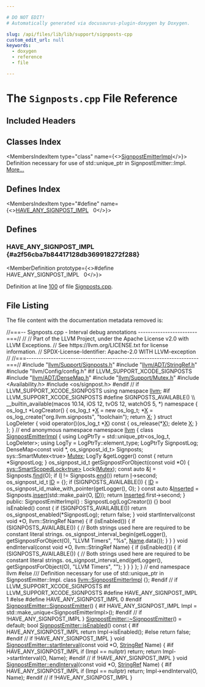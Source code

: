 ```yaml
---

# DO NOT EDIT!
# Automatically generated via docusaurus-plugin-doxygen by Doxygen.

slug: /api/files/lib/lib/support/signposts-cpp
custom_edit_url: null
keywords:
  - doxygen
  - reference
  - file

---
```





# The `Signposts.cpp` File Reference

<DoxygenPage pluginConfig={pluginConfig}>



## Included Headers

<IncludesList>
<IncludesListItem
  filePath="llvm/Support/Signposts.h"
  permalink="/docs/api/files/include/include/llvm/include/llvm/support/signposts-h"
  isLocal="true" />
<IncludesListItem
  filePath="llvm/ADT/StringRef.h"
  permalink="/docs/api/files/include/include/llvm/include/llvm/adt/stringref-h"
  isLocal="true" />
<IncludesListItem
  filePath="llvm/Config/config.h"
  permalink=""
  isLocal="true" />
</IncludesList>

## Classes Index

<MembersIndex>

<MembersIndexItem
  type="class"
  name={<><a href="/docs/api/classes/llvm/signpostemitterimpl">SignpostEmitterImpl</a></>}>
Definition necessary for use of std::unique&#95;ptr in SignpostEmitter::Impl. <a href="/docs/api/classes/llvm/signpostemitterimpl/#details">More...</a>
</MembersIndexItem>

</MembersIndex>

## Defines Index

<MembersIndex>

<MembersIndexItem
  type="#define"
  name={<><a href="#a2f56cba7b84417128db369918272f288">HAVE&#95;ANY&#95;SIGNPOST&#95;IMPL</a>&nbsp;&nbsp;&nbsp;0</>}>
</MembersIndexItem>

</MembersIndex>


<SectionDefinition>

## Defines

### HAVE&#95;ANY&#95;SIGNPOST&#95;IMPL {#a2f56cba7b84417128db369918272f288}

<MemberDefinition
  prototype={<>#define HAVE&#95;ANY&#95;SIGNPOST&#95;IMPL&nbsp;&nbsp;&nbsp;0</>}>

Definition at line <a href="#l00100">100</a> of file <a href="/docs/api/files/lib/lib/support/signposts-cpp">Signposts.cpp</a>.
</MemberDefinition>

</SectionDefinition>

## File Listing

The file content with the documentation metadata removed is:

<ProgramListing>

<Link id="l00001" /><CodeLine lineNumber="1"><span class="doxyHighlightComment">//===-- Signposts.cpp - Interval debug annotations ------------------------===//</span></CodeLine>
<Link id="l00002" /><CodeLine lineNumber="2"><span class="doxyHighlightComment">//</span></CodeLine>
<Link id="l00003" /><CodeLine lineNumber="3"><span class="doxyHighlightComment">// Part of the LLVM Project, under the Apache License v2.0 with LLVM Exceptions.</span></CodeLine>
<Link id="l00004" /><CodeLine lineNumber="4"><span class="doxyHighlightComment">// See https://llvm.org/LICENSE.txt for license information.</span></CodeLine>
<Link id="l00005" /><CodeLine lineNumber="5"><span class="doxyHighlightComment">// SPDX-License-Identifier: Apache-2.0 WITH LLVM-exception</span></CodeLine>
<Link id="l00006" /><CodeLine lineNumber="6"><span class="doxyHighlightComment">//</span></CodeLine>
<Link id="l00007" /><CodeLine lineNumber="7"><span class="doxyHighlightComment">//===----------------------------------------------------------------------===//</span></CodeLine>
<Link id="l00008" /><CodeLine lineNumber="8"></CodeLine>
<Link id="l00009" /><CodeLine lineNumber="9"><span class="doxyHighlightPreprocessor">#include &quot;<a href="/docs/api/files/include/include/llvm/include/llvm/support/signposts-h">llvm/Support/Signposts.h</a>&quot;</span></CodeLine>
<Link id="l00010" /><CodeLine lineNumber="10"><span class="doxyHighlightPreprocessor">#include &quot;<a href="/docs/api/files/include/include/llvm/include/llvm/adt/stringref-h">llvm/ADT/StringRef.h</a>&quot;</span></CodeLine>
<Link id="l00011" /><CodeLine lineNumber="11"><span class="doxyHighlightPreprocessor">#include &quot;llvm/Config/config.h&quot;</span></CodeLine>
<Link id="l00012" /><CodeLine lineNumber="12"></CodeLine>
<Link id="l00013" /><CodeLine lineNumber="13"><span class="doxyHighlightPreprocessor">#if LLVM&#95;SUPPORT&#95;XCODE&#95;SIGNPOSTS</span></CodeLine>
<Link id="l00014" /><CodeLine lineNumber="14"><span class="doxyHighlightPreprocessor">#include &quot;<a href="/docs/api/files/include/include/llvm/include/llvm/adt/densemap-h">llvm/ADT/DenseMap.h</a>&quot;</span></CodeLine>
<Link id="l00015" /><CodeLine lineNumber="15"><span class="doxyHighlightPreprocessor">#include &quot;<a href="/docs/api/files/include/include/llvm/include/llvm/support/mutex-h">llvm/Support/Mutex.h</a>&quot;</span></CodeLine>
<Link id="l00016" /><CodeLine lineNumber="16"><span class="doxyHighlightPreprocessor">#include &lt;Availability.h&gt;</span></CodeLine>
<Link id="l00017" /><CodeLine lineNumber="17"><span class="doxyHighlightPreprocessor">#include &lt;os/signpost.h&gt;</span></CodeLine>
<Link id="l00018" /><CodeLine lineNumber="18"><span class="doxyHighlightPreprocessor">#endif </span><span class="doxyHighlightComment">// if LLVM&#95;SUPPORT&#95;XCODE&#95;SIGNPOSTS</span></CodeLine>
<Link id="l00019" /><CodeLine lineNumber="19"></CodeLine>
<Link id="l00020" /><CodeLine lineNumber="20"><span class="doxyHighlightKeyword">using namespace </span><span class="doxyHighlight"><a href="/docs/api/namespaces/llvm">llvm</a>;</span></CodeLine>
<Link id="l00021" /><CodeLine lineNumber="21"></CodeLine>
<Link id="l00022" /><CodeLine lineNumber="22"><span class="doxyHighlightPreprocessor">#if LLVM&#95;SUPPORT&#95;XCODE&#95;SIGNPOSTS</span></CodeLine>
<Link id="l00023" /><CodeLine lineNumber="23"><span class="doxyHighlightPreprocessor">#define SIGNPOSTS&#95;AVAILABLE()                                                  \\</span></CodeLine>
<Link id="l00024" /><CodeLine lineNumber="24"><span class="doxyHighlightPreprocessor">  &#95;&#95;builtin&#95;available(macos 10.14, iOS 12, tvOS 12, watchOS 5, &#42;)</span></CodeLine>
<Link id="l00025" /><CodeLine lineNumber="25"><span class="doxyHighlightKeyword">namespace </span><span class="doxyHighlight">&#123;</span></CodeLine>
<Link id="l00026" /><CodeLine lineNumber="26"><span class="doxyHighlight">os&#95;log&#95;t &#42;LogCreator() &#123;</span></CodeLine>
<Link id="l00027" /><CodeLine lineNumber="27"><span class="doxyHighlight">  os&#95;log&#95;t &#42;<a href="/docs/api/files/lib/lib/tablegen/tablegenbackendskeleton-cpp/#ab60f28d7a141ac46ccc200176a1bca8b">X</a> = </span><span class="doxyHighlightKeyword">new</span><span class="doxyHighlight"> os&#95;log&#95;t;</span></CodeLine>
<Link id="l00028" /><CodeLine lineNumber="28"><span class="doxyHighlight">  &#42;<a href="/docs/api/files/lib/lib/tablegen/tablegenbackendskeleton-cpp/#ab60f28d7a141ac46ccc200176a1bca8b">X</a> = os&#95;log&#95;create(</span><span class="doxyHighlightStringLiteral">&quot;org.llvm.signposts&quot;</span><span class="doxyHighlight">, </span><span class="doxyHighlightStringLiteral">&quot;toolchain&quot;</span><span class="doxyHighlight">);</span></CodeLine>
<Link id="l00029" /><CodeLine lineNumber="29"><span class="doxyHighlight">  </span><span class="doxyHighlightKeywordFlow">return</span><span class="doxyHighlight"> <a href="/docs/api/files/lib/lib/tablegen/tablegenbackendskeleton-cpp/#ab60f28d7a141ac46ccc200176a1bca8b">X</a>;</span></CodeLine>
<Link id="l00030" /><CodeLine lineNumber="30"><span class="doxyHighlight">&#125;</span></CodeLine>
<Link id="l00031" /><CodeLine lineNumber="31"><span class="doxyHighlightKeyword">struct </span><span class="doxyHighlight">LogDeleter &#123;</span></CodeLine>
<Link id="l00032" /><CodeLine lineNumber="32"><span class="doxyHighlight">  </span><span class="doxyHighlightKeywordType">void</span><span class="doxyHighlight"> operator()(os&#95;log&#95;t &#42;<a href="/docs/api/files/lib/lib/tablegen/tablegenbackendskeleton-cpp/#ab60f28d7a141ac46ccc200176a1bca8b">X</a>)</span><span class="doxyHighlightKeyword"> const </span><span class="doxyHighlight">&#123;</span></CodeLine>
<Link id="l00033" /><CodeLine lineNumber="33"><span class="doxyHighlight">    os&#95;release(&#42;<a href="/docs/api/files/lib/lib/tablegen/tablegenbackendskeleton-cpp/#ab60f28d7a141ac46ccc200176a1bca8b">X</a>);</span></CodeLine>
<Link id="l00034" /><CodeLine lineNumber="34"><span class="doxyHighlight">    </span><span class="doxyHighlightKeyword">delete</span><span class="doxyHighlight"> <a href="/docs/api/files/lib/lib/tablegen/tablegenbackendskeleton-cpp/#ab60f28d7a141ac46ccc200176a1bca8b">X</a>;</span></CodeLine>
<Link id="l00035" /><CodeLine lineNumber="35"><span class="doxyHighlight">  &#125;</span></CodeLine>
<Link id="l00036" /><CodeLine lineNumber="36"><span class="doxyHighlight">&#125;;</span></CodeLine>
<Link id="l00037" /><CodeLine lineNumber="37"><span class="doxyHighlight">&#125; </span><span class="doxyHighlightComment">// end anonymous namespace</span></CodeLine>
<Link id="l00038" /><CodeLine lineNumber="38"></CodeLine>
<Link id="l00039" /><CodeLine lineNumber="39"><span class="doxyHighlightKeyword">namespace </span><span class="doxyHighlight"><a href="/docs/api/namespaces/llvm">llvm</a> &#123;</span></CodeLine>
<Link id="l00040" /><CodeLine lineNumber="40"><span class="doxyHighlightKeyword">class </span><span class="doxyHighlight"><a href="/docs/api/classes/llvm/signpostemitterimpl">SignpostEmitterImpl</a> &#123;</span></CodeLine>
<Link id="l00041" /><CodeLine lineNumber="41"><span class="doxyHighlight">  </span><span class="doxyHighlightKeyword">using </span><span class="doxyHighlight">LogPtrTy = std::unique&#95;ptr&lt;os&#95;log&#95;t, LogDeleter&gt;;</span></CodeLine>
<Link id="l00042" /><CodeLine lineNumber="42"><span class="doxyHighlight">  </span><span class="doxyHighlightKeyword">using </span><span class="doxyHighlight">LogTy = LogPtrTy::element&#95;type;</span></CodeLine>
<Link id="l00043" /><CodeLine lineNumber="43"></CodeLine>
<Link id="l00044" /><CodeLine lineNumber="44"><span class="doxyHighlight">  LogPtrTy SignpostLog;</span></CodeLine>
<Link id="l00045" /><CodeLine lineNumber="45"><span class="doxyHighlight">  DenseMap&lt;const void &#42;, os&#95;signpost&#95;id&#95;t&gt; Signposts;</span></CodeLine>
<Link id="l00046" /><CodeLine lineNumber="46"><span class="doxyHighlight">  sys::SmartMutex&lt;true&gt; <a href="/docs/api/namespaces/llvm/sys/#a52d48084c5b60251870b6118e4670fee">Mutex</a>;</span></CodeLine>
<Link id="l00047" /><CodeLine lineNumber="47"></CodeLine>
<Link id="l00048" /><CodeLine lineNumber="48"><span class="doxyHighlight">  LogTy &amp;getLogger()</span><span class="doxyHighlightKeyword"> const </span><span class="doxyHighlight">&#123; </span><span class="doxyHighlightKeywordFlow">return</span><span class="doxyHighlight"> &#42;SignpostLog; &#125;</span></CodeLine>
<Link id="l00049" /><CodeLine lineNumber="49"><span class="doxyHighlight">  os&#95;signpost&#95;id&#95;t getSignpostForObject(</span><span class="doxyHighlightKeyword">const</span><span class="doxyHighlight"> </span><span class="doxyHighlightKeywordType">void</span><span class="doxyHighlight"> &#42;O) &#123;</span></CodeLine>
<Link id="l00050" /><CodeLine lineNumber="50"><span class="doxyHighlight">    <a href="/docs/api/namespaces/llvm/sys/#a1094ec958353ee43bd8ffd18187b1160">sys::SmartScopedLock&lt;true&gt;</a> Lock(<a href="/docs/api/namespaces/llvm/sys/#a52d48084c5b60251870b6118e4670fee">Mutex</a>);</span></CodeLine>
<Link id="l00051" /><CodeLine lineNumber="51"><span class="doxyHighlight">    </span><span class="doxyHighlightKeyword">const</span><span class="doxyHighlight"> </span><span class="doxyHighlightKeyword">auto</span><span class="doxyHighlight"> &amp;<a href="/docs/api/files/lib/lib/support/md5-cpp/#ac0eafdc9ee161b71e7af98af736952fd">I</a> = Signposts.<a href="/docs/api/classes/llvm/densemapbase/#a0c047f127ed4380a6f383d70bec4eb94">find</a>(O);</span></CodeLine>
<Link id="l00052" /><CodeLine lineNumber="52"><span class="doxyHighlight">    </span><span class="doxyHighlightKeywordFlow">if</span><span class="doxyHighlight"> (<a href="/docs/api/files/lib/lib/support/md5-cpp/#ac0eafdc9ee161b71e7af98af736952fd">I</a> != Signposts.<a href="/docs/api/classes/llvm/densemapbase/#a65520b9c67759099e313d0f4e7b5ff9e">end</a>())</span></CodeLine>
<Link id="l00053" /><CodeLine lineNumber="53"><span class="doxyHighlight">      </span><span class="doxyHighlightKeywordFlow">return</span><span class="doxyHighlight"> <a href="/docs/api/files/lib/lib/support/md5-cpp/#ac0eafdc9ee161b71e7af98af736952fd">I</a>-&gt;second;</span></CodeLine>
<Link id="l00054" /><CodeLine lineNumber="54"><span class="doxyHighlight">    os&#95;signpost&#95;id&#95;t <a href="/docs/api/namespaces/llvm/callingconv/#abdf8cf606905c10634e831390981b0ed">ID</a> = &#123;&#125;;</span></CodeLine>
<Link id="l00055" /><CodeLine lineNumber="55"><span class="doxyHighlight">    </span><span class="doxyHighlightKeywordFlow">if</span><span class="doxyHighlight"> (SIGNPOSTS&#95;AVAILABLE()) &#123;</span></CodeLine>
<Link id="l00056" /><CodeLine lineNumber="56"><span class="doxyHighlight">      <a href="/docs/api/namespaces/llvm/callingconv/#abdf8cf606905c10634e831390981b0ed">ID</a> = os&#95;signpost&#95;id&#95;make&#95;with&#95;pointer(getLogger(), O);</span></CodeLine>
<Link id="l00057" /><CodeLine lineNumber="57"><span class="doxyHighlight">    &#125;</span></CodeLine>
<Link id="l00058" /><CodeLine lineNumber="58"><span class="doxyHighlight">    </span><span class="doxyHighlightKeyword">const</span><span class="doxyHighlight"> </span><span class="doxyHighlightKeyword">auto</span><span class="doxyHighlight"> &amp;<a href="/docs/api/namespaces/llvm/logicalview/#a9696bc411b0a7022c2cc78bff5173cefa157d034f9c98a305eb73776582550027">Inserted</a> = Signposts.<a href="/docs/api/classes/llvm/densemapbase/#adb33f3ede2f5bfc9b3ee658aaf648492">insert</a>(std::make&#95;pair(O, <a href="/docs/api/namespaces/llvm/callingconv/#abdf8cf606905c10634e831390981b0ed">ID</a>));</span></CodeLine>
<Link id="l00059" /><CodeLine lineNumber="59"><span class="doxyHighlight">    </span><span class="doxyHighlightKeywordFlow">return</span><span class="doxyHighlight"> <a href="/docs/api/namespaces/llvm/logicalview/#a9696bc411b0a7022c2cc78bff5173cefa157d034f9c98a305eb73776582550027">Inserted</a>.first-&gt;second;</span></CodeLine>
<Link id="l00060" /><CodeLine lineNumber="60"><span class="doxyHighlight">  &#125;</span></CodeLine>
<Link id="l00061" /><CodeLine lineNumber="61"></CodeLine>
<Link id="l00062" /><CodeLine lineNumber="62"><span class="doxyHighlightKeyword">public</span><span class="doxyHighlight">:</span></CodeLine>
<Link id="l00063" /><CodeLine lineNumber="63"><span class="doxyHighlight">  SignpostEmitterImpl() : SignpostLog(LogCreator()) &#123;&#125;</span></CodeLine>
<Link id="l00064" /><CodeLine lineNumber="64"></CodeLine>
<Link id="l00065" /><CodeLine lineNumber="65"><span class="doxyHighlight">  </span><span class="doxyHighlightKeywordType">bool</span><span class="doxyHighlight"> isEnabled()</span><span class="doxyHighlightKeyword"> const </span><span class="doxyHighlight">&#123;</span></CodeLine>
<Link id="l00066" /><CodeLine lineNumber="66"><span class="doxyHighlight">    </span><span class="doxyHighlightKeywordFlow">if</span><span class="doxyHighlight"> (SIGNPOSTS&#95;AVAILABLE())</span></CodeLine>
<Link id="l00067" /><CodeLine lineNumber="67"><span class="doxyHighlight">      </span><span class="doxyHighlightKeywordFlow">return</span><span class="doxyHighlight"> os&#95;signpost&#95;enabled(&#42;SignpostLog);</span></CodeLine>
<Link id="l00068" /><CodeLine lineNumber="68"><span class="doxyHighlight">    </span><span class="doxyHighlightKeywordFlow">return</span><span class="doxyHighlight"> </span><span class="doxyHighlightKeyword">false</span><span class="doxyHighlight">;</span></CodeLine>
<Link id="l00069" /><CodeLine lineNumber="69"><span class="doxyHighlight">  &#125;</span></CodeLine>
<Link id="l00070" /><CodeLine lineNumber="70"></CodeLine>
<Link id="l00071" /><CodeLine lineNumber="71"><span class="doxyHighlight">  </span><span class="doxyHighlightKeywordType">void</span><span class="doxyHighlight"> startInterval(</span><span class="doxyHighlightKeyword">const</span><span class="doxyHighlight"> </span><span class="doxyHighlightKeywordType">void</span><span class="doxyHighlight"> &#42;O, llvm::StringRef Name) &#123;</span></CodeLine>
<Link id="l00072" /><CodeLine lineNumber="72"><span class="doxyHighlight">    </span><span class="doxyHighlightKeywordFlow">if</span><span class="doxyHighlight"> (isEnabled()) &#123;</span></CodeLine>
<Link id="l00073" /><CodeLine lineNumber="73"><span class="doxyHighlight">      </span><span class="doxyHighlightKeywordFlow">if</span><span class="doxyHighlight"> (SIGNPOSTS&#95;AVAILABLE()) &#123;</span></CodeLine>
<Link id="l00074" /><CodeLine lineNumber="74"><span class="doxyHighlight">        </span><span class="doxyHighlightComment">// Both strings used here are required to be constant literal strings.</span></CodeLine>
<Link id="l00075" /><CodeLine lineNumber="75"><span class="doxyHighlight">        os&#95;signpost&#95;interval&#95;begin(getLogger(), getSignpostForObject(O),</span></CodeLine>
<Link id="l00076" /><CodeLine lineNumber="76"><span class="doxyHighlight">                                   </span><span class="doxyHighlightStringLiteral">&quot;LLVM Timers&quot;</span><span class="doxyHighlight">, </span><span class="doxyHighlightStringLiteral">&quot;%s&quot;</span><span class="doxyHighlight">, <a href="/docs/api/namespaces/llvm/graphprogram/#a0ad4685976f8c4d4a697a53fbe05d10b">Name</a>.data());</span></CodeLine>
<Link id="l00077" /><CodeLine lineNumber="77"><span class="doxyHighlight">      &#125;</span></CodeLine>
<Link id="l00078" /><CodeLine lineNumber="78"><span class="doxyHighlight">    &#125;</span></CodeLine>
<Link id="l00079" /><CodeLine lineNumber="79"><span class="doxyHighlight">  &#125;</span></CodeLine>
<Link id="l00080" /><CodeLine lineNumber="80"></CodeLine>
<Link id="l00081" /><CodeLine lineNumber="81"><span class="doxyHighlight">  </span><span class="doxyHighlightKeywordType">void</span><span class="doxyHighlight"> endInterval(</span><span class="doxyHighlightKeyword">const</span><span class="doxyHighlight"> </span><span class="doxyHighlightKeywordType">void</span><span class="doxyHighlight"> &#42;O, llvm::StringRef Name) &#123;</span></CodeLine>
<Link id="l00082" /><CodeLine lineNumber="82"><span class="doxyHighlight">    </span><span class="doxyHighlightKeywordFlow">if</span><span class="doxyHighlight"> (isEnabled()) &#123;</span></CodeLine>
<Link id="l00083" /><CodeLine lineNumber="83"><span class="doxyHighlight">      </span><span class="doxyHighlightKeywordFlow">if</span><span class="doxyHighlight"> (SIGNPOSTS&#95;AVAILABLE()) &#123;</span></CodeLine>
<Link id="l00084" /><CodeLine lineNumber="84"><span class="doxyHighlight">        </span><span class="doxyHighlightComment">// Both strings used here are required to be constant literal strings.</span></CodeLine>
<Link id="l00085" /><CodeLine lineNumber="85"><span class="doxyHighlight">        os&#95;signpost&#95;interval&#95;end(getLogger(), getSignpostForObject(O),</span></CodeLine>
<Link id="l00086" /><CodeLine lineNumber="86"><span class="doxyHighlight">                                 </span><span class="doxyHighlightStringLiteral">&quot;LLVM Timers&quot;</span><span class="doxyHighlight">, </span><span class="doxyHighlightStringLiteral">&quot;&quot;</span><span class="doxyHighlight">);</span></CodeLine>
<Link id="l00087" /><CodeLine lineNumber="87"><span class="doxyHighlight">      &#125;</span></CodeLine>
<Link id="l00088" /><CodeLine lineNumber="88"><span class="doxyHighlight">    &#125;</span></CodeLine>
<Link id="l00089" /><CodeLine lineNumber="89"><span class="doxyHighlight">  &#125;</span></CodeLine>
<Link id="l00090" /><CodeLine lineNumber="90"><span class="doxyHighlight">&#125;;</span></CodeLine>
<Link id="l00091" /><CodeLine lineNumber="91"><span class="doxyHighlight">&#125; </span><span class="doxyHighlightComment">// end namespace llvm</span></CodeLine>
<Link id="l00092" /><CodeLine lineNumber="92"><span class="doxyHighlightPreprocessor">#else</span></CodeLine>
<Link id="l00093" /><CodeLine lineNumber="93"><span class="doxyHighlightComment">/// Definition necessary for use of std::unique&#95;ptr in SignpostEmitter::Impl.</span></CodeLine>
<Link id="l00094" /><CodeLine lineNumber="94" lineLink="/docs/api/classes/llvm/signpostemitterimpl"><span class="doxyHighlightKeyword">class </span><span class="doxyHighlight"><a href="/docs/api/classes/llvm/signpostemitterimpl">llvm::SignpostEmitterImpl</a> &#123;&#125;;</span></CodeLine>
<Link id="l00095" /><CodeLine lineNumber="95"><span class="doxyHighlightPreprocessor">#endif </span><span class="doxyHighlightComment">// if LLVM&#95;SUPPORT&#95;XCODE&#95;SIGNPOSTS</span></CodeLine>
<Link id="l00096" /><CodeLine lineNumber="96"></CodeLine>
<Link id="l00097" /><CodeLine lineNumber="97"><span class="doxyHighlightPreprocessor">#if LLVM&#95;SUPPORT&#95;XCODE&#95;SIGNPOSTS</span></CodeLine>
<Link id="l00098" /><CodeLine lineNumber="98"><span class="doxyHighlightPreprocessor">#define HAVE&#95;ANY&#95;SIGNPOST&#95;IMPL 1</span></CodeLine>
<Link id="l00099" /><CodeLine lineNumber="99"><span class="doxyHighlightPreprocessor">#else</span></CodeLine>
<Link id="l00100" /><CodeLine lineNumber="100" lineLink="#a2f56cba7b84417128db369918272f288"><span class="doxyHighlightPreprocessor">#define HAVE&#95;ANY&#95;SIGNPOST&#95;IMPL 0</span></CodeLine>
<Link id="l00101" /><CodeLine lineNumber="101"><span class="doxyHighlightPreprocessor">#endif</span></CodeLine>
<Link id="l00102" /><CodeLine lineNumber="102"></CodeLine>
<Link id="l00103" /><CodeLine lineNumber="103" lineLink="/docs/api/classes/llvm/signpostemitter/#a3974ad424159d4082da3d76c178d7fb6"><span class="doxyHighlight"><a href="/docs/api/classes/llvm/signpostemitter/#a3974ad424159d4082da3d76c178d7fb6">SignpostEmitter::SignpostEmitter</a>() &#123;</span></CodeLine>
<Link id="l00104" /><CodeLine lineNumber="104"><span class="doxyHighlightPreprocessor">#if HAVE&#95;ANY&#95;SIGNPOST&#95;IMPL</span></CodeLine>
<Link id="l00105" /><CodeLine lineNumber="105"><span class="doxyHighlight">  Impl = std::make&#95;unique&lt;SignpostEmitterImpl&gt;();</span></CodeLine>
<Link id="l00106" /><CodeLine lineNumber="106"><span class="doxyHighlightPreprocessor">#endif </span><span class="doxyHighlightComment">// if !HAVE&#95;ANY&#95;SIGNPOST&#95;IMPL</span></CodeLine>
<Link id="l00107" /><CodeLine lineNumber="107"><span class="doxyHighlight">&#125;</span></CodeLine>
<Link id="l00108" /><CodeLine lineNumber="108"></CodeLine>
<Link id="l00109" /><CodeLine lineNumber="109"><span class="doxyHighlight"><a href="/docs/api/classes/llvm/signpostemitter/#aeb67bfd11a09bad8e35b4b022e74be50">SignpostEmitter::~SignpostEmitter</a>() = </span><span class="doxyHighlightKeywordFlow">default</span><span class="doxyHighlight">;</span></CodeLine>
<Link id="l00110" /><CodeLine lineNumber="110"></CodeLine>
<Link id="l00111" /><CodeLine lineNumber="111" lineLink="/docs/api/classes/llvm/signpostemitter/#a7f1c4999aa128be520b428e05c9c85a3"><span class="doxyHighlightKeywordType">bool</span><span class="doxyHighlight"> <a href="/docs/api/classes/llvm/signpostemitter/#a7f1c4999aa128be520b428e05c9c85a3">SignpostEmitter::isEnabled</a>()</span><span class="doxyHighlightKeyword"> const </span><span class="doxyHighlight">&#123;</span></CodeLine>
<Link id="l00112" /><CodeLine lineNumber="112"><span class="doxyHighlightPreprocessor">#if HAVE&#95;ANY&#95;SIGNPOST&#95;IMPL</span></CodeLine>
<Link id="l00113" /><CodeLine lineNumber="113"><span class="doxyHighlight">  </span><span class="doxyHighlightKeywordFlow">return</span><span class="doxyHighlight"> Impl-&gt;isEnabled();</span></CodeLine>
<Link id="l00114" /><CodeLine lineNumber="114"><span class="doxyHighlightPreprocessor">#else</span></CodeLine>
<Link id="l00115" /><CodeLine lineNumber="115"><span class="doxyHighlight">  </span><span class="doxyHighlightKeywordFlow">return</span><span class="doxyHighlight"> </span><span class="doxyHighlightKeyword">false</span><span class="doxyHighlight">;</span></CodeLine>
<Link id="l00116" /><CodeLine lineNumber="116"><span class="doxyHighlightPreprocessor">#endif </span><span class="doxyHighlightComment">// if !HAVE&#95;ANY&#95;SIGNPOST&#95;IMPL</span></CodeLine>
<Link id="l00117" /><CodeLine lineNumber="117"><span class="doxyHighlight">&#125;</span></CodeLine>
<Link id="l00118" /><CodeLine lineNumber="118"></CodeLine>
<Link id="l00119" /><CodeLine lineNumber="119" lineLink="/docs/api/classes/llvm/signpostemitter/#a961c130e8938ff9f244225bc39c9982a"><span class="doxyHighlightKeywordType">void</span><span class="doxyHighlight"> <a href="/docs/api/classes/llvm/signpostemitter/#a961c130e8938ff9f244225bc39c9982a">SignpostEmitter::startInterval</a>(</span><span class="doxyHighlightKeyword">const</span><span class="doxyHighlight"> </span><span class="doxyHighlightKeywordType">void</span><span class="doxyHighlight"> &#42;O, <a href="/docs/api/classes/llvm/stringref">StringRef</a> Name) &#123;</span></CodeLine>
<Link id="l00120" /><CodeLine lineNumber="120"><span class="doxyHighlightPreprocessor">#if HAVE&#95;ANY&#95;SIGNPOST&#95;IMPL</span></CodeLine>
<Link id="l00121" /><CodeLine lineNumber="121"><span class="doxyHighlight">  </span><span class="doxyHighlightKeywordFlow">if</span><span class="doxyHighlight"> (Impl == </span><span class="doxyHighlightKeyword">nullptr</span><span class="doxyHighlight">)</span></CodeLine>
<Link id="l00122" /><CodeLine lineNumber="122"><span class="doxyHighlight">    </span><span class="doxyHighlightKeywordFlow">return</span><span class="doxyHighlight">;</span></CodeLine>
<Link id="l00123" /><CodeLine lineNumber="123"><span class="doxyHighlight">  </span><span class="doxyHighlightKeywordFlow">return</span><span class="doxyHighlight"> Impl-&gt;startInterval(O, Name);</span></CodeLine>
<Link id="l00124" /><CodeLine lineNumber="124"><span class="doxyHighlightPreprocessor">#endif </span><span class="doxyHighlightComment">// if !HAVE&#95;ANY&#95;SIGNPOST&#95;IMPL</span></CodeLine>
<Link id="l00125" /><CodeLine lineNumber="125"><span class="doxyHighlight">&#125;</span></CodeLine>
<Link id="l00126" /><CodeLine lineNumber="126"></CodeLine>
<Link id="l00127" /><CodeLine lineNumber="127" lineLink="/docs/api/classes/llvm/signpostemitter/#a4d7885d6be9530f5060b2af5bf9a295e"><span class="doxyHighlightKeywordType">void</span><span class="doxyHighlight"> <a href="/docs/api/classes/llvm/signpostemitter/#a4d7885d6be9530f5060b2af5bf9a295e">SignpostEmitter::endInterval</a>(</span><span class="doxyHighlightKeyword">const</span><span class="doxyHighlight"> </span><span class="doxyHighlightKeywordType">void</span><span class="doxyHighlight"> &#42;O, <a href="/docs/api/classes/llvm/stringref">StringRef</a> Name) &#123;</span></CodeLine>
<Link id="l00128" /><CodeLine lineNumber="128"><span class="doxyHighlightPreprocessor">#if HAVE&#95;ANY&#95;SIGNPOST&#95;IMPL</span></CodeLine>
<Link id="l00129" /><CodeLine lineNumber="129"><span class="doxyHighlight">  </span><span class="doxyHighlightKeywordFlow">if</span><span class="doxyHighlight"> (Impl == </span><span class="doxyHighlightKeyword">nullptr</span><span class="doxyHighlight">)</span></CodeLine>
<Link id="l00130" /><CodeLine lineNumber="130"><span class="doxyHighlight">    </span><span class="doxyHighlightKeywordFlow">return</span><span class="doxyHighlight">;</span></CodeLine>
<Link id="l00131" /><CodeLine lineNumber="131"><span class="doxyHighlight">  Impl-&gt;endInterval(O, Name);</span></CodeLine>
<Link id="l00132" /><CodeLine lineNumber="132"><span class="doxyHighlightPreprocessor">#endif </span><span class="doxyHighlightComment">// if !HAVE&#95;ANY&#95;SIGNPOST&#95;IMPL</span></CodeLine>
<Link id="l00133" /><CodeLine lineNumber="133"><span class="doxyHighlight">&#125;</span></CodeLine>

</ProgramListing>


</DoxygenPage>
